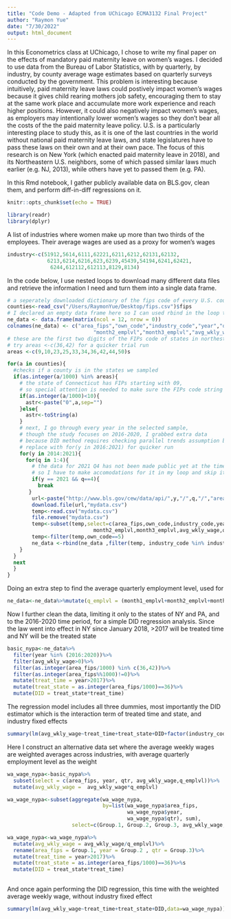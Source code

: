 ```yaml
---
title: "Code Demo - Adapted from UChicago ECMA3132 Final Project"
author: "Raymon Yue"
date: "7/30/2022"
output: html_document
---
```

In this Econometrics class at UChicago, I chose to write my final paper on the effects of mandatory paid maternity leave on women's wages. 
I decided to use data from the Bureau of Labor Statistics, with by quarterly, by industry, by county average wage estimates 
based on quarterly surveys conducted by the government. This problem is interesting because intuitively, paid maternity leave laws 
could postively impact women's wages because it gives child rearing mothers job safety, encouraging them to stay at the same work place
and accumulate more work experience and reach higher positions. However, it could also negatively impact women's wages, as employers may
intentionally lower women's wages so they don't bear all the costs of the the paid maternity leave policy. U.S. is a particularly interesting
place to study this, as it is one of the last countries in the world without national paid maternity leave laws, and state legislatures have
to pass these laws on their own and at their own pace. The focus of this research is on New York (which enacted paid maternity leave in 2018),
and its Northeastern U.S. neighbors, some of which passed similar laws much earlier (e.g. NJ, 2013), while others have yet to passed them (e.g. PA).

In this Rmd notebook, I gather publicly available data on BLS.gov, clean them, and perform diff-in-diff regressions on it.
```r
knitr::opts_chunk$set(echo = TRUE)
```

```r
library(readr)
library(dplyr)
```

A list of industries where women make up more than two thirds of the employees. Their average wages are used as a proxy for women's wages
```r
industry<-c(51912,5614,6111,62221,6211,6212,62131,62132,
             6213,6214,6216,623,6239,45439,54194,6241,62421,
              6244,612112,612113,8129,8134)
```

In the code below, I use nested loops to download many different data files and retrieve the information I need and turn them into a single data frame.
```r
# a seperately downloaded dictionary of the fips code of every U.S. county
counties<-read_csv("/Users/RaymonYue/Desktop/fips.csv")$fips
# I declared an empty data frame here so I can used rbind in the loop to add rows to it
ne_data <- data.frame(matrix(ncol = 12, nrow = 0))
colnames(ne_data) <- c("area_fips","own_code","industry_code","year","qtr","qtrly_estabs","month1_emplvl",
                            "month2_emplvl","month3_emplvl","avg_wkly_wage","oty_avg_wkly_wage_chg","oty_avg_wkly_wage_pct_chg")
# these are the first two digits of the FIPs code of states in northestern U.S., the region covered by the sample
# try areas <-c(36,42) for a quicker trial run
areas <-c(9,10,23,25,33,34,36,42,44,50)s
```

```r
for(a in counties){
  #checks if a county is in the states we sampled
  if(as.integer(a/1000) %in% areas){
    # the state of Connecticut has FIPs starting with 09, 
    # so special attention is needed to make sure the FIPs code string is 5 digits  
    if(as.integer(a/1000)<10){
      astr<-paste("0",a,sep="")
    }else{
      astr<-toString(a)
    }
    # next, I go through every year in the selected sample, 
    # though the study focuses on 2016-2020, I grabbed extra data
    # because DID method requires checking parallel trends assumption before the studied period
    # replace with for(y in 2016:2021) for quicker run
    for(y in 2014:2021){
      for(q in 1:4){
        # the data for 2021 Q4 has not been made public yet at the time of my study, 
        # so I have to make accomodations for it in my loop and skip it
        if(y == 2021 && q==4){
          break
       }
        url<-paste("http://www.bls.gov/cew/data/api/",y,"/",q,"/","area","/",astr,".csv",sep="")
        download.file(url,"mydata.csv")
        temp<-read.csv("mydata.csv")
        file.remove("mydata.csv")
        temp<-subset(temp,select=c(area_fips,own_code,industry_code,year,qtr,qtrly_estabs,month1_emplvl,
                            month2_emplvl,month3_emplvl,avg_wkly_wage,oty_avg_wkly_wage_chg,oty_avg_wkly_wage_pct_chg))
        temp<-filter(temp,own_code==5)
        ne_data <-rbind(ne_data ,filter(temp, industry_code %in% industry))
    }
  }
  next
  }
}
```
Doing an extra step to find the average quarterly employment level, used for 
```r
ne_data<-ne_data%>%mutate(q_emplvl = (month1_emplvl+month2_emplvl+month3_emplvl)/3)
```
Now I further clean the data, limiting it only to the states of NY and PA, and to the 2016-2020 time period, for a simple DID regression analysis. Since the law went into effect in NY since January 2018, >2017 will be treated time and NY will be the treated state
```r
basic_nypa<-ne_data%>%
  filter(year %in% (2016:2020))%>%
  filter(avg_wkly_wage>0)%>%
  filter(as.integer(area_fips/1000) %in% c(36,42))%>%
  filter(as.integer(area_fips%%1000)!=0)%>%
  mutate(treat_time = year>2017)%>%
  mutate(treat_state = as.integer(area_fips/1000)==36)%>%
  mutate(DID = treat_state*treat_time)
```
The regression model includes all three dummies, most importantly the DID estimator which is the interaction term of treated 
time and state, and industry fixed effects
```r
summary(lm(avg_wkly_wage~treat_time+treat_state+DID+factor(industry_code),data=basic_nypa))
```

Here I construct an alternative data set where the average weekly wages are weighted averages across industries, with average 
quarterly employment level as the weight
```r
wa_wage_nypa<-basic_nypa%>%
  subset(select = c(area_fips, year, qtr, avg_wkly_wage,q_emplvl))%>%
  mutate(avg_wkly_wage =  avg_wkly_wage*q_emplvl)

wa_wage_nypa<-subset(aggregate(wa_wage_nypa, 
                               by=list(wa_wage_nypa$area_fips, 
                                       wa_wage_nypa$year, 
                                       wa_wage_nypa$qtr), sum),
                     select=c(Group.1, Group.2, Group.3, avg_wkly_wage,q_emplvl))

wa_wage_nypa<-wa_wage_nypa%>%
  mutate(avg_wkly_wage = avg_wkly_wage/q_emplvl)%>%
  rename(area_fips = Group.1, year = Group.2 , qtr = Group.3)%>%
  mutate(treat_time = year>2017)%>%
  mutate(treat_state = as.integer(area_fips/1000)==36)%>%s
  mutate(DID = treat_state*treat_time)
  
```
And once again performing the DID regression, this time with the weighted average weekly wage, without industry fixed effect
```r
summary(lm(avg_wkly_wage~treat_time+treat_state+DID,data=wa_wage_nypa))
```



